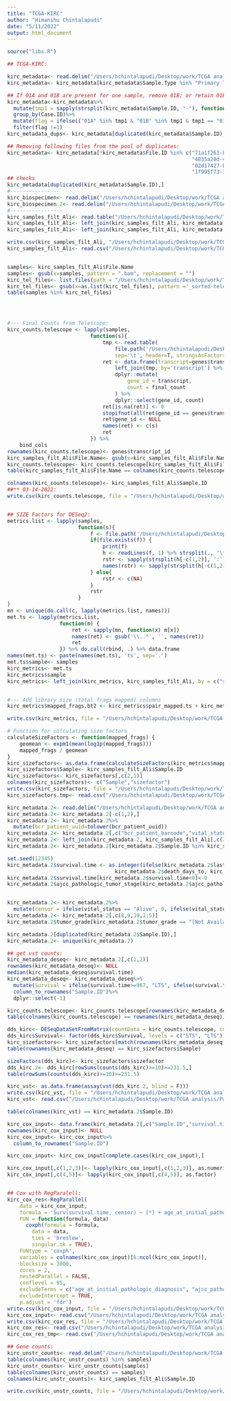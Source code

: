 ```yaml
---
title: "TCGA-KIRC"
author: "Himanshu Chintalapudi"
date: "5/11/2022"
output: html_document
---
```


```r
source("libs.R")
```


```r
## TCGA-KIRC:

kirc_metadata<- read.delim("/Users/hchintalapudi/Desktop/work/TCGA analysis/PanCancer/TCGA-KIRC/KIRC_gdc_sample_sheet.2021-11-12.tsv")
kirc_metadata<- kirc_metadata[kirc_metadata$Sample.Type %in% "Primary Tumor",]

## If 01A and 01B are present for one sample, remove 01B; or retain 01B:
kirc_metadata<-kirc_metadata%>%
  mutate(tmp1 = sapply(strsplit(kirc_metadata$Sample.ID, "-"), function(x) x[[4]][[1]]))%>%
  group_by(Case.ID)%>%
  mutate(flag = ifelse(("01A" %in% tmp1 & "01B" %in% tmp1 & tmp1 == "01B"), 1 ,0))%>%
  filter(flag !=1)
kirc_metadata_dups<- kirc_metadata[duplicated(kirc_metadata$Sample.ID),]

## Removing following files from the pool of duplicates:
kirc_metadata<- kirc_metadata[!kirc_metadata$File.ID %in% c("71a1f263-b200-47a2-834e-cf46272331e8",
                                                            "4835a20d-49e0-4ad7-9488-1231a4c13b05",
                                                            "02d17427-b107-4494-9eee-4e421a3a112a",
                                                            "1f995f73-3321-4309-a8a8-a86981a5fa61"),]
## checks
kirc_metadata[duplicated(kirc_metadata$Sample.ID),]
#----------------
kirc_biospecimen<- read.delim("/Users/hchintalapudi/Desktop/work/TCGA analysis/PanCancer/TCGA-KIRC/biospecimen.project-TCGA-KIRC.2022-03-14/portion.tsv")
kirc_biospecimen.2<- read.delim("/Users/hchintalapudi/Desktop/work/TCGA analysis/PanCancer/TCGA-KIRC/biospecimen.project-TCGA-KIRC.2022-03-14/sample.tsv")
#-----------------
kirc_samples_filt_Ali<- read.table("/Users/hchintalapudi/Desktop/work/TCGA analysis/PanCancer/TCGA-KIRC/case_set_KIRC_ERV__no_prior_tx.2021-11-18.tsv", header = T)
kirc_samples_filt_Ali<- left_join(kirc_samples_filt_Ali, kirc_metadata.2[,c(1,2)], by = c("id" = "bcr_patient_uuid"))
kirc_samples_filt_Ali<- left_join(kirc_samples_filt_Ali, kirc_metadata[,c(1,2,6,7)], by = c("bcr_patient_barcode" = "Case.ID"))

write.csv(kirc_samples_filt_Ali, "/Users/hchintalapudi/Desktop/work/TCGA analysis/PanCancer/TCGA-KIRC/case_set_KIRC_ERV__no_prior_tx.2021-11-18_updated.tsv")
kirc_samples_filt_Ali<- read.csv("/Users/hchintalapudi/Desktop/work/TCGA analysis/PanCancer/TCGA-KIRC/case_set_KIRC_ERV__no_prior_tx.2021-11-18_updated.tsv", row.names = 1, stringsAsFactors = F)


samples<- kirc_samples_filt_Ali$File.Name
samples<- gsub(x=samples, pattern = ".bam", replacement = "")
kirc_tel_files<- list.files(path = "/Users/hchintalapudi/Desktop/work/TCGA analysis/PanCancer/TCGA-KIRC/Telescope/")
kirc_tel_files<- gsub(x=as.list(kirc_tel_files), pattern ='_sorted-telescope_report.tsv', replacement = "")
table(samples %in% kirc_tel_files)




#--- Final Counts from Telescope:
kirc_counts.telescope <- lapply(samples,
                           function(s){
                               tmp <- read.table(
                                   file.path('/Users/hchintalapudi/Desktop/work/TCGA analysis/PanCancer/TCGA-KIRC/Telescope/',paste0(s, '_sorted-telescope_report.tsv')),
                                   sep='\t', header=T, stringsAsFactors=F)
                               ret <- data.frame(transcript=genes$transcript_id, stringsAsFactors=F) %>%
                                   left_join(tmp, by='transcript') %>%
                                   dplyr::mutate(
                                       gene_id = transcript,
                                       count = final_count
                                   ) %>%
                                   dplyr::select(gene_id, count)
                               ret[is.na(ret)] <- 0
                               stopifnot(all(ret$gene_id == genes$transcript_id))
                               ret$gene_id <- NULL
                               names(ret) <- c(s)
                               ret
                           }) %>%
    bind_cols
rownames(kirc_counts.telescope)<- genes$transcript_id
kirc_samples_filt_Ali$File.Name<- gsub(x=kirc_samples_filt_Ali$File.Name, pattern = ".bam", replacement = "")
kirc_counts.telescope<- kirc_counts.telescope[kirc_samples_filt_Ali$File.Name]
table(kirc_samples_filt_Ali$File.Name == colnames(kirc_counts.telescope))

colnames(kirc_counts.telescope)<- kirc_samples_filt_Ali$Sample.ID
##** 03-14-2022:
write.csv(kirc_counts.telescope, file = "/Users/hchintalapudi/Desktop/work/TCGA analysis/PanCancer/TCGA-KIRC_Telescope_finalcounts_463.csv")


## SIZE Factors for DESeq2:
metrics.list <- lapply(samples, 
                       function(s){
                           f <- file.path('/Users/hchintalapudi/Desktop/work/TCGA analysis/PanCancer/TCGA-KIRC/Telescope/',paste0(s, '_sorted-telescope_report.tsv'))
                           if(file.exists(f)) {
                               print(f)
                               h <- readLines(f, 1) %>% strsplit(., '\t') %>% unlist
                               rstr <- sapply(strsplit(h[-c(1,2)], ':'), function(t) as.numeric(unlist(t[2][1])))
                               names(rstr) <- sapply(strsplit(h[-c(1,2)], ':'), function(t) t[1])
                           } else{
                               rstr <- c(NA)
                           }
                           rstr
                       }
)
mn <- unique(do.call(c, lapply(metrics.list, names)))
met.ts <- lapply(metrics.list, 
                 function(m) {
                     ret <- sapply(mn, function(x) m[x])
                     names(ret) <- gsub('\\..*', '', names(ret))
                     ret
                 }) %>% do.call(rbind, .) %>% data.frame
names(met.ts) <- paste(names(met.ts), 'ts', sep='.')
met.ts$sample<- samples
kirc_metrics<- met.ts
kirc_metrics$sample
kirc_metrics<- left_join(kirc_metrics, kirc_samples_filt_Ali, by = c("sample"="File.Name"))


#--- Add library size (total frags mapped) columns
kirc_metrics$mapped_frags.bt2 <- kirc_metrics$pair_mapped.ts + kirc_metrics$pair_mixed.ts + kirc_metrics$single_mapped.ts

write.csv(kirc_metrics, file = "/Users/hchintalapudi/Desktop/work/TCGA analysis/PanCancer/TCGA-KIRC/kirc_metrics_463.csv")

# Function for calculating size factors
calculateSizeFactors <- function(mapped_frags) {
    geomean <- expm1(mean(log1p(mapped_frags)))
    mapped_frags / geomean
}
kirc_sizefactors<- as.data.frame(calculateSizeFactors(kirc_metrics$mapped_frags.bt2))
kirc_sizefactors$Sample<- kirc_samples_filt_Ali$Sample.ID
kirc_sizefactors<- kirc_sizefactors[,c(2,1)]
colnames(kirc_sizefactors)<- c("Sample","sizefactor")
write.csv(kirc_sizefactors, file = "/Users/hchintalapudi/Desktop/work/TCGA analysis/PanCancer/TCGA-KIRC/Telescope_kirc_sizefactors_463.csv", row.names = F)
kirc_sizefactors.tmp<- read.csv("/Users/hchintalapudi/Desktop/work/TCGA analysis/PanCancer/TCGA-KIRC/Telescope_kirc_sizefactors.csv")

kirc_metadata.2<- read.delim("/Users/hchintalapudi/Desktop/work/TCGA analysis/PanCancer/TCGA-KIRC/gdc_download_20210913_155300.087861/8c43d640-c32d-439c-8c46-22c46e8f9ba0/nationwidechildrens.org_clinical_patient_kirc.txt")
kirc_metadata.2<- kirc_metadata.2[-c(1,2),]
kirc_metadata.2<- kirc_metadata.2%>%
  mutate(bcr_patient_uuid=tolower(bcr_patient_uuid))
kirc_metadata.2<- kirc_metadata.2[,c("bcr_patient_barcode","vital_status","age_at_initial_pathologic_diagnosis", "ajcc_pathologic_tumor_stage", "tumor_grade", "last_contact_days_to","death_days_to")]
kirc_metadata.2<- left_join(kirc_metadata.2, kirc_samples_filt_Ali[,c(2,5)], by = "bcr_patient_barcode")
kirc_metadata.2<- kirc_metadata.2[kirc_metadata.2$Sample.ID %in% kirc_samples_filt_Ali$Sample.ID,]

set.seed(12345)
kirc_metadata.2$survival.time <- as.integer(ifelse(kirc_metadata.2$last_contact_days_to == "[Not Available]",
                                   kirc_metadata.2$death_days_to, kirc_metadata.2$last_contact_days_to))
kirc_metadata.2$survival.time[kirc_metadata.2$survival.time<0]<-0
kirc_metadata.2$ajcc_pathologic_tumor_stage[kirc_metadata.2$ajcc_pathologic_tumor_stage == "[Not Available]" | kirc_metadata.2$ajcc_pathologic_tumor_stage == "[Discrepancy]"]<- NA


kirc_metadata.2<- kirc_metadata.2%>%
  mutate(censor = ifelse(vital_status == "Alive", 0, ifelse(vital_status == "Dead", 1, NA)))
kirc_metadata.2<- kirc_metadata.2[,c(8,9,10,1:5)]
kirc_metadata.2$tumor_grade[kirc_metadata.2$tumor_grade == "[Not Available]"]<- NA

kirc_metadata.2[duplicated(kirc_metadata.2$Sample.ID),]
kirc_metadata.2<- unique(kirc_metadata.2)

## get vst counts:
kirc_metadata_deseq<- kirc_metadata.2[,c(1,2)]
rownames(kirc_metadata_deseq)<- NULL
median(kirc_metadata_deseq$survival.time)
kirc_metadata_deseq<- kirc_metadata_deseq%>%
  mutate(Survival = ifelse(survival.time>=967, "LTS", ifelse(survival.time<=967, "STS",NA)))%>%
  column_to_rownames("Sample.ID")%>%
  dplyr::select(-1)

kirc_counts.telescope<- kirc_counts.telescope[rownames(kirc_metadata_deseq)]
table(colnames(kirc_counts.telescope) == rownames(kirc_metadata_deseq))

dds_kirc<- DESeqDataSetFromMatrix(countData = kirc_counts.telescope, colData =kirc_metadata_deseq, design = ~Survival)
dds_kirc$Survival<- factor(dds_kirc$Survival, levels = c("STS", "LTS"))
kirc_sizefactors<- kirc_sizefactors[match(rownames(kirc_metadata_deseq), kirc_sizefactors$Sample),]
table(rownames(kirc_metadata_deseq) == kirc_sizefactors$Sample)

sizeFactors(dds_kirc)<- kirc_sizefactors$sizefactor
dds_kirc.2<- dds_kirc[rowSums(counts(dds_kirc)>=10)>=231.5,]
table(rowSums(counts(dds_kirc)>=10)>=231.5)

kirc_vst<- as.data.frame(assay(vst(dds_kirc.2, blind = F)))
write.csv(kirc_vst, file = "/Users/hchintalapudi/Desktop/work/TCGA analysis/PanCancer/TCGA-KIRC/kirc_vst_3338_463.csv")
kirc_vst<- read.csv("/Users/hchintalapudi/Desktop/work/TCGA analysis/PanCancer/TCGA-KIRC/kirc_vst_3338_463.csv", row.names = 1, check.names = F)
```


```r
table(colnames(kirc_vst) == kirc_metadata.2$Sample.ID)

kirc_cox_input<- data.frame(kirc_metadata.2[,c("Sample.ID","survival.time","censor","age_at_initial_pathologic_diagnosis", "ajcc_pathologic_tumor_stage", "tumor_grade")], t(kirc_vst))
rownames(kirc_cox_input)<- NULL
kirc_cox_input<- kirc_cox_input%>%
  column_to_rownames("Sample.ID")

kirc_cox_input<- kirc_cox_input[complete.cases(kirc_cox_input),]

kirc_cox_input[,c(1,2,3)]<- lapply(kirc_cox_input[,c(1,2,3)], as.numeric)
kirc_cox_input[,c(4,5)]<- lapply(kirc_cox_input[,c(4,5)], as.factor)


## Cox with RegParalell:
kirc_cox_res<-RegParallel(
    data = kirc_cox_input,
    formula = 'Surv(survival.time, censor) ~ [*] + age_at_initial_pathologic_diagnosis + ajcc_pathologic_tumor_stage + tumor_grade',
    FUN = function(formula, data)
      coxph(formula = formula,
        data = data,
        ties = 'breslow',
        singular.ok = TRUE),
    FUNtype = 'coxph',
    variables = colnames(kirc_cox_input)[6:ncol(kirc_cox_input)],
    blocksize = 3000,
    cores = 2,
    nestedParallel = FALSE,
    conflevel = 95,
    excludeTerms = c("age_at_initial_pathologic_diagnosis", "ajcc_pathologic_tumor_stage", "tumor_grade"),
    excludeIntercept = TRUE,
    p.adjust = 'fdr')
write.csv(kirc_cox_input, file = "/Users/hchintalapudi/Desktop/work/TCGA analysis/PanCancer/TCGA-KIRC/kirc_cox_input_463.csv")
kirc_cox_input<- read.csv("/Users/hchintalapudi/Desktop/work/TCGA analysis/PanCancer/TCGA-KIRC/kirc_cox_input_463.csv")
write.csv(kirc_cox_res, file = "/Users/hchintalapudi/Desktop/work/TCGA analysis/PanCancer/TCGA-KIRC/KIRC-vst_cox_results_463.csv")
kirc_cox_res<- read.csv("/Users/hchintalapudi/Desktop/work/TCGA analysis/PanCancer/TCGA-KIRC/KIRC-vst_cox_results_463.csv", row.names = 1)
kirc_cox_res_tmp<- read.csv("/Users/hchintalapudi/Desktop/work/TCGA analysis/PanCancer/TCGA-KIRC/KIRC-vst_cox_results.csv", row.names = 1)

## Gene counts:
kirc_unstr_counts<- read.delim("/Users/hchintalapudi/Desktop/work/TCGA analysis/PanCancer/TCGA-KIRC/TCGA-KIRC_unstr.txt", row.names = 1, check.names = F)
table(colnames(kirc_unstr_counts) %in% samples)
kirc_unstr_counts<- kirc_unstr_counts[samples]
table(colnames(kirc_unstr_counts) == samples)
colnames(kirc_unstr_counts)<- kirc_samples_filt_Ali$Sample.ID

write.csv(kirc_unstr_counts, file = "/Users/hchintalapudi/Desktop/work/TCGA analysis/PanCancer/TCGA-KIRC/TCGA-KIRC_raw.genecounts.txt")
```
